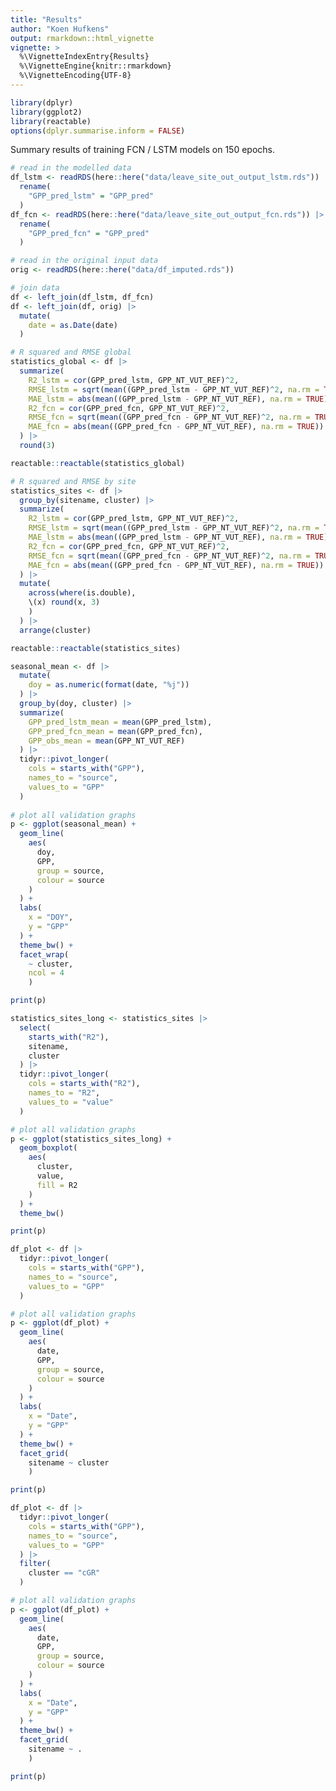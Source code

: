 ```yaml
---
title: "Results"
author: "Koen Hufkens"
output: rmarkdown::html_vignette
vignette: >
  %\VignetteIndexEntry{Results}
  %\VignetteEngine{knitr::rmarkdown}
  %\VignetteEncoding{UTF-8}
---
```


```r
library(dplyr)
library(ggplot2)
library(reactable)
options(dplyr.summarise.inform = FALSE)
```

Summary results of training FCN / LSTM models on 150 epochs.


```r
# read in the modelled data
df_lstm <- readRDS(here::here("data/leave_site_out_output_lstm.rds")) |>
  rename(
    "GPP_pred_lstm" = "GPP_pred"
  )
df_fcn <- readRDS(here::here("data/leave_site_out_output_fcn.rds")) |>
  rename(
    "GPP_pred_fcn" = "GPP_pred"
  )

# read in the original input data
orig <- readRDS(here::here("data/df_imputed.rds"))

# join data
df <- left_join(df_lstm, df_fcn)
df <- left_join(df, orig) |>
  mutate(
    date = as.Date(date)
  )

# R squared and RMSE global
statistics_global <- df |>
  summarize(
    R2_lstm = cor(GPP_pred_lstm, GPP_NT_VUT_REF)^2,
    RMSE_lstm = sqrt(mean((GPP_pred_lstm - GPP_NT_VUT_REF)^2, na.rm = TRUE)),
    MAE_lstm = abs(mean((GPP_pred_lstm - GPP_NT_VUT_REF), na.rm = TRUE)),
    R2_fcn = cor(GPP_pred_fcn, GPP_NT_VUT_REF)^2,
    RMSE_fcn = sqrt(mean((GPP_pred_fcn - GPP_NT_VUT_REF)^2, na.rm = TRUE)),
    MAE_fcn = abs(mean((GPP_pred_fcn - GPP_NT_VUT_REF), na.rm = TRUE))
  ) |>
  round(3)

reactable::reactable(statistics_global)
```

```r
# R squared and RMSE by site
statistics_sites <- df |>
  group_by(sitename, cluster) |>
  summarize(
    R2_lstm = cor(GPP_pred_lstm, GPP_NT_VUT_REF)^2,
    RMSE_lstm = sqrt(mean((GPP_pred_lstm - GPP_NT_VUT_REF)^2, na.rm = TRUE)),
    MAE_lstm = abs(mean((GPP_pred_lstm - GPP_NT_VUT_REF), na.rm = TRUE)),
    R2_fcn = cor(GPP_pred_fcn, GPP_NT_VUT_REF)^2,
    RMSE_fcn = sqrt(mean((GPP_pred_fcn - GPP_NT_VUT_REF)^2, na.rm = TRUE)),
    MAE_fcn = abs(mean((GPP_pred_fcn - GPP_NT_VUT_REF), na.rm = TRUE))
  ) |>
  mutate(
    across(where(is.double),
    \(x) round(x, 3)
    )
  ) |>
  arrange(cluster)

reactable::reactable(statistics_sites)
```

```r

seasonal_mean <- df |>
  mutate(
    doy = as.numeric(format(date, "%j"))
  ) |>
  group_by(doy, cluster) |>
  summarize(
    GPP_pred_lstm_mean = mean(GPP_pred_lstm),
    GPP_pred_fcn_mean = mean(GPP_pred_fcn),
    GPP_obs_mean = mean(GPP_NT_VUT_REF)
  ) |>
  tidyr::pivot_longer(
    cols = starts_with("GPP"),
    names_to = "source",
    values_to = "GPP"
  )
  
# plot all validation graphs
p <- ggplot(seasonal_mean) +
  geom_line(
    aes(
      doy,
      GPP,
      group = source,
      colour = source
    )
  ) +
  labs(
    x = "DOY",
    y = "GPP"
  ) +
  theme_bw() +
  facet_wrap(
    ~ cluster,
    ncol = 4
    )

print(p)
```

```r
statistics_sites_long <- statistics_sites |>
  select(
    starts_with("R2"),
    sitename,
    cluster
  ) |>
  tidyr::pivot_longer(
    cols = starts_with("R2"),
    names_to = "R2",
    values_to = "value"
  )

# plot all validation graphs
p <- ggplot(statistics_sites_long) +
  geom_boxplot(
    aes(
      cluster,
      value,
      fill = R2
    )
  ) +
  theme_bw()

print(p)
```


```r
df_plot <- df |>
  tidyr::pivot_longer(
    cols = starts_with("GPP"),
    names_to = "source",
    values_to = "GPP"
  )

# plot all validation graphs
p <- ggplot(df_plot) +
  geom_line(
    aes(
      date,
      GPP,
      group = source,
      colour = source
    )
  ) +
  labs(
    x = "Date",
    y = "GPP"
  ) +
  theme_bw() +
  facet_grid(
    sitename ~ cluster
    )

print(p)
```

```r
df_plot <- df |>
  tidyr::pivot_longer(
    cols = starts_with("GPP"),
    names_to = "source",
    values_to = "GPP"
  ) |>
  filter(
    cluster == "cGR"
  )

# plot all validation graphs
p <- ggplot(df_plot) +
  geom_line(
    aes(
      date,
      GPP,
      group = source,
      colour = source
    )
  ) +
  labs(
    x = "Date",
    y = "GPP"
  ) +
  theme_bw() +
  facet_grid(
    sitename ~ .
    )

print(p)
```
